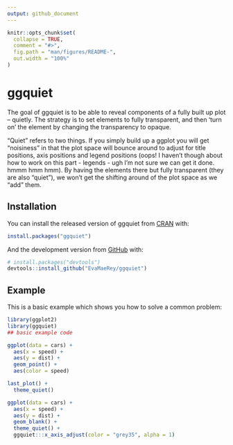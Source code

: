 ```yaml
---
output: github_document
---
```


<!-- README.md is generated from README.Rmd. Please edit that file -->

```r
knitr::opts_chunk$set(
  collapse = TRUE,
  comment = "#>",
  fig.path = "man/figures/README-",
  out.width = "100%"
)
```

# ggquiet

<!-- badges: start -->
<!-- badges: end -->

The goal of ggquiet is to be able to reveal components of a fully built up plot -- quietly.  The strategy is to set elements to fully transparent, and then 'turn on' the element by changing the transparency to opaque. 

"Quiet" refers to two things.  If you simply build up a ggplot you will get "noisiness" in that the plot space will bounce around to adjust for title positions, axis positions and legend positions (oops! I haven't though about how to work on this part - legends - ugh I'm not sure we can get it done. hmmm hmm hmm).  By having the elements there but fully transparent (they are also "quiet"), we won't get the shifting around of the plot space as we "add" them. 

## Installation

You can install the released version of ggquiet from [CRAN](https://CRAN.R-project.org) with:

``` r
install.packages("ggquiet")
```

And the development version from [GitHub](https://github.com/) with:

``` r
# install.packages("devtools")
devtools::install_github("EvaMaeRey/ggquiet")
```
## Example

This is a basic example which shows you how to solve a common problem:

```r
library(ggplot2)
library(ggquiet)
## basic example code

ggplot(data = cars) +
  aes(x = speed) +
  aes(y = dist) +
  geom_point() +
  aes(color = speed) 

last_plot() +
  theme_quiet()

ggplot(data = cars) +
  aes(x = speed) +
  aes(y = dist) +
  geom_blank() +
  theme_quiet() +
  ggquiet:::x_axis_adjust(color = "grey35", alpha = 1)
```

